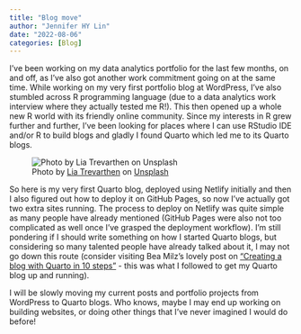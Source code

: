 ```yaml
---
title: "Blog move"
author: "Jennifer HY Lin"
date: "2022-08-06"
categories: [Blog]
---
```


I've been working on my data analytics portfolio for the last few months, on and off, as I've also got another work commitment going on at the same time. While working on my very first portfolio blog at WordPress, I've also stumbled across R programming language (due to a data analytics work interview where they actually tested me R!). This then opened up a whole new R world with its friendly online community. Since my interests in R grew further and further, I've been looking for places where I can use RStudio IDE and/or R to build blogs and gladly I found Quarto which led me to its Quarto blogs.

![Photo by <a href="https://unsplash.com/@melodi2?utm_source=unsplash&utm_medium=referral&utm_content=creditCopyText">Lia Trevarthen</a> on <a href="https://unsplash.com/s/photos/boxes?utm_source=unsplash&utm_medium=referral&utm_content=creditCopyText">Unsplash</a>](Box.jpg)

So here is my very first Quarto blog, deployed using Netlify initially and then I also figured out how to deploy it on GitHub Pages, so now I've actually got two extra sites running. The process to deploy on Netlify was quite simple as many people have already mentioned (GitHub Pages were also not too complicated as well once I've grasped the deployment workflow). I'm still pondering if I should write something on how I started Quarto blogs, but considering so many talented people have already talked about it, I may not go down this route (consider visiting Bea Milz's lovely post on ["Creating a blog with Quarto in 10 steps"](https://beamilz.com/posts/2022-06-05-creating-a-blog-with-quarto/en/index.html) - this was what I followed to get my Quarto blog up and running).

I will be slowly moving my current posts and portfolio projects from WordPress to Quarto blogs. Who knows, maybe I may end up working on building websites, or doing other things that I've never imagined I would do before!
